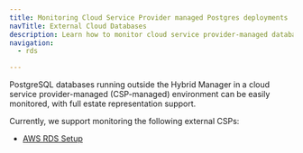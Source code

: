 ```yaml
---
title: Monitoring Cloud Service Provider managed Postgres deployments
navTitle: External Cloud Databases
description: Learn how to monitor cloud service provider-managed databases like AWS RDS with PG AI Hybrid Manager.
navigation:
  - rds

---
```


PostgreSQL databases running outside the Hybrid Manager in a cloud service provider-managed (CSP-managed) environment can be easily monitored, with full estate representation support.

Currently, we support monitoring the following external CSPs:

-   [AWS RDS Setup](rds.mdx)

